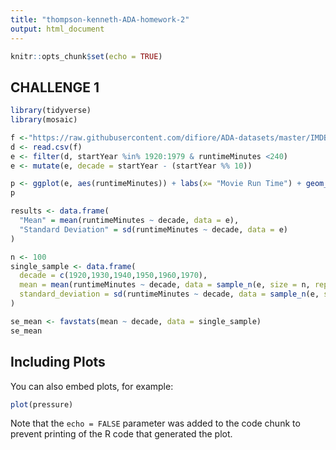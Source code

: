 ```yaml
---
title: "thompson-kenneth-ADA-homework-2"
output: html_document
---
```


```r
knitr::opts_chunk$set(echo = TRUE)
```

## CHALLENGE 1



```r
library(tidyverse)
library(mosaic)

f <-"https://raw.githubusercontent.com/difiore/ADA-datasets/master/IMDB-movies.csv"
d <- read.csv(f)
e <- filter(d, startYear %in% 1920:1979 & runtimeMinutes <240) 
e <- mutate(e, decade = startYear - (startYear %% 10))

p <- ggplot(e, aes(runtimeMinutes)) + labs(x= "Movie Run Time") + geom_histogram() + facet_wrap( ~ decade)
p

results <- data.frame(
  "Mean" = mean(runtimeMinutes ~ decade, data = e), 
  "Standard Deviation" = sd(runtimeMinutes ~ decade, data = e)
)

n <- 100
single_sample <- data.frame(
  decade = c(1920,1930,1940,1950,1960,1970),
  mean = mean(runtimeMinutes ~ decade, data = sample_n(e, size = n, replace = FALSE)),
  standard_deviation = sd(runtimeMinutes ~ decade, data = sample_n(e, size = n, replace = FALSE))
)

se_mean <- favstats(mean ~ decade, data = single_sample)
se_mean
```

## Including Plots

You can also embed plots, for example:

```r
plot(pressure)
```

Note that the `echo = FALSE` parameter was added to the code chunk to prevent printing of the R code that generated the plot.
